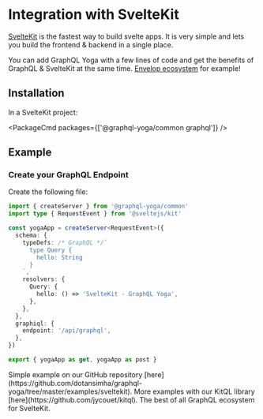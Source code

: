
# Integration with SvelteKit

[SvelteKit](https://kit.svelte.dev) is the fastest way to build svelte apps. It is very simple and lets you build the frontend & backend in a single place.

You can add GraphQL Yoga with a few lines of code and get the benefits of GraphQL & SvelteKit at the same time. [Envelop ecosystem](https://envelop.dev) for example!

## Installation

In a SvelteKit project:

<PackageCmd packages={['@graphql-yoga/common graphql']} />

## Example

### Create your GraphQL Endpoint

Create the following file:

```ts filename="src/routes/api/graphql.ts"
import { createServer } from '@graphql-yoga/common'
import type { RequestEvent } from '@sveltejs/kit'

const yogaApp = createServer<RequestEvent>({
  schema: {
    typeDefs: /* GraphQL */`
      type Query {
        hello: String
      }
    `,
    resolvers: {
      Query: {
        hello: () => 'SvelteKit - GraphQL Yoga',
      },
    },
  },
  graphiql: {
    endpoint: '/api/graphql',
  },
})

export { yogaApp as get, yogaApp as post }
```

<Callout>
  Simple example on our GitHub repository
  [here](https://github.com/dotansimha/graphql-yoga/tree/master/examples/sveltekit).
</Callout>

<Callout emoji='🪄'>
  More examples with our KitQL library
  [here](https://github.com/jycouet/kitql). The best of all GraphQL ecosystem for SvelteKit.
</Callout>

